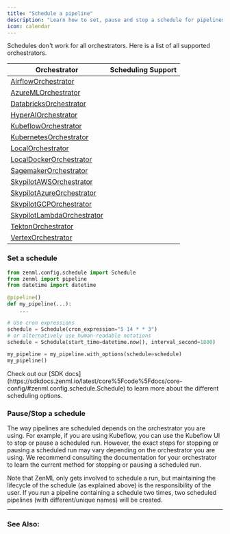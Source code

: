 ```yaml
---
title: "Schedule a pipeline"
description: "Learn how to set, pause and stop a schedule for pipelines."
icon: calendar
---
```


<Info>
    Schedules don't work for all orchestrators. Here is a list of all supported orchestrators.
</Info>

| Orchestrator                                                              | Scheduling Support |
| ------------------------------------------------------------------------- | ------------------ |
| [AirflowOrchestrator](v/0.66.0/stack-components/orchestrators/airflow)            | <Icon icon="square-check"/>                  |
| [AzureMLOrchestrator](v/0.66.0/stack-components/orchestrators/azureml)            | <Icon icon="square-check"/>                  |
| [DatabricksOrchestrator](v/0.66.0/stack-components/orchestrators/databricks)      | <Icon icon="square-check"/>                  |
| [HyperAIOrchestrator](v/0.66.0/stack-components/orchestrators/hyperai)            | <Icon icon="square-check"/>                  |
| [KubeflowOrchestrator](v/0.66.0/stack-components/orchestrators/kubeflow)          | <Icon icon="square-check"/>                  |
| [KubernetesOrchestrator](v/0.66.0/stack-components/orchestrators/kubernetes)      | <Icon icon="square-check"/>                  |
| [LocalOrchestrator](v/0.66.0/stack-components/orchestrators/local)                | <Icon icon="circle-xmark"/>                 |
| [LocalDockerOrchestrator](v/0.66.0/stack-components/orchestrators/local-docker)   | <Icon icon="circle-xmark"/>                 |
| [SagemakerOrchestrator](v/0.66.0/stack-components/orchestrators/sagemaker)        | <Icon icon="circle-xmark"/>                 |
| [SkypilotAWSOrchestrator](v/0.66.0/stack-components/orchestrators/skypilot-vm)    | <Icon icon="circle-xmark"/>                 |
| [SkypilotAzureOrchestrator](v/0.66.0/stack-components/orchestrators/skypilot-vm)  | <Icon icon="circle-xmark"/>                 |
| [SkypilotGCPOrchestrator](v/0.66.0/stack-components/orchestrators/skypilot-vm)    | <Icon icon="circle-xmark"/>                 |
| [SkypilotLambdaOrchestrator](v/0.66.0/stack-components/orchestrators/skypilot-vm) | <Icon icon="circle-xmark"/>                 |
| [TektonOrchestrator](v/0.66.0/stack-components/orchestrators/tekton)              | <Icon icon="circle-xmark"/>                 |
| [VertexOrchestrator](v/0.66.0/stack-components/orchestrators/vertex)              | <Icon icon="square-check"/>                  |

### Set a schedule

```py
from zenml.config.schedule import Schedule
from zenml import pipeline
from datetime import datetime

@pipeline()
def my_pipeline(...):
    ...

# Use cron expressions
schedule = Schedule(cron_expression="5 14 * * 3")
# or alternatively use human-readable notations
schedule = Schedule(start_time=datetime.now(), interval_second=1800)

my_pipeline = my_pipeline.with_options(schedule=schedule)
my_pipeline()
```

<Info>
    Check out our [SDK docs](https://sdkdocs.zenml.io/latest/core%5Fcode%5Fdocs/core-config/#zenml.config.schedule.Schedule) to learn more about the different scheduling options.
</Info>

### Pause/Stop a schedule

The way pipelines are scheduled depends on the orchestrator you are using. For example, if you are using Kubeflow, you can use the Kubeflow UI to stop or pause a scheduled run. However, the exact steps for stopping or pausing a scheduled run may vary depending on the orchestrator you are using. We recommend consulting the documentation for your orchestrator to learn the current method for stopping or pausing a scheduled run.

<Note>
    Note that ZenML only gets involved to schedule a run, but maintaining the lifecycle of the schedule (as explained above) is the responsibility of the user. If you run a pipeline containing a schedule two times, two scheduled pipelines (with different/unique names) will be created.
</Note>

---

### See Also:

<CardGroup cols={2}>
   <Card title="Learn about remote orchestrators" icon="server" href="v/0.66.0/stack-components/orchestrators" horizontal />
</CardGroup>

